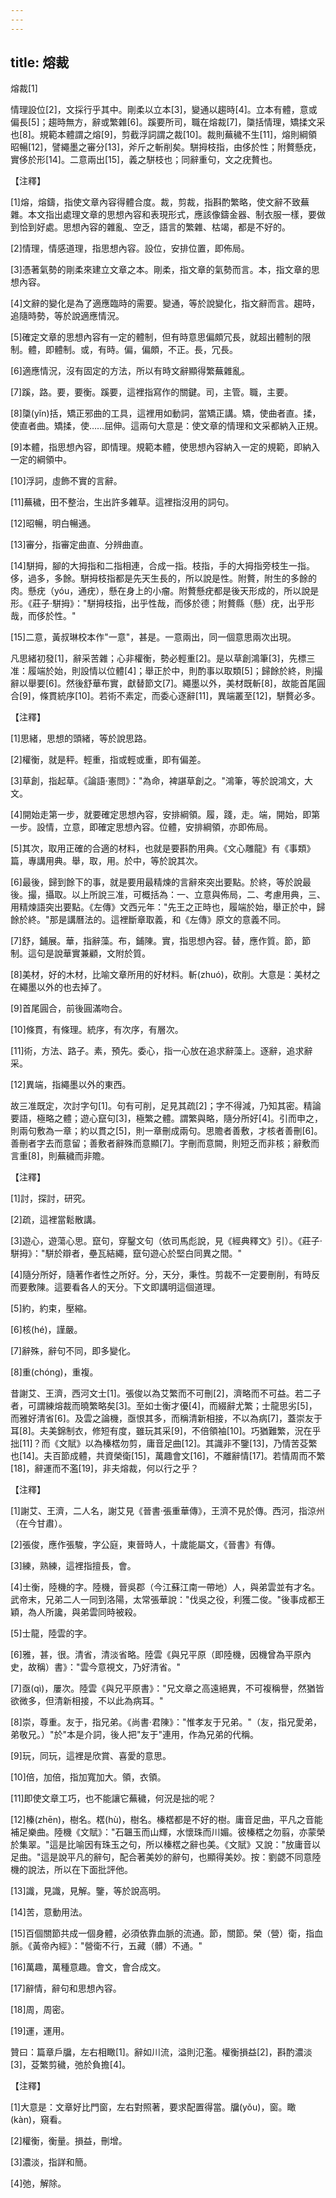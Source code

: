 ```yaml
---
---
---
```

title: 熔裁
---




熔裁[1]

情理設位[2]，文採行乎其中。剛柔以立本[3]，變通以趨時[4]。立本有體，意或偏長[5]；趨時無方，辭或繁雜[6]。蹊要所司，職在熔裁[7]，櫽括情理，矯揉文采也[8]。規範本體謂之熔[9]，剪截浮詞謂之裁[10]。裁則蕪穢不生[11]，熔則綱領昭暢[12]，譬繩墨之審分[13]，斧斤之斬削矣。駢拇枝指，由侈於性；附贅懸疣，實侈於形[14]。二意兩出[15]，義之駢枝也；同辭重句，文之疣贅也。

【注釋】

[1]熔，熔鑄，指使文章內容得體合度。裁，剪裁，指斟酌繁略，使文辭不致蕪雜。本文指出處理文章的思想內容和表現形式，應該像鑄金器、制衣服一樣，要做到恰到好處。思想內容的雜亂、空乏，語言的繁雜、枯竭，都是不好的。

[2]情理，情感道理，指思想內容。設位，安排位置，即佈局。

[3]憑著氣勢的剛柔來建立文章之本。剛柔，指文章的氣勢而言。本，指文章的思想內容。

[4]文辭的變化是為了適應臨時的需要。變通，等於說變化，指文辭而言。趨時，追隨時勢，等於說適應情況。

[5]確定文章的思想內容有一定的體制，但有時意思偏頗冗長，就超出體制的限制。體，即體制。或，有時。偏，偏頗，不正。長，冗長。

[6]適應情況，沒有固定的方法，所以有時文辭顯得繁蕪雜亂。

[7]蹊，路。要，要衡。蹊要，這裡指寫作的關鍵。司，主管。職，主要。

[8]櫽(yǐn)括，矯正邪曲的工具，這裡用如動詞，當矯正講。矯，使曲者直。揉，使直者曲。矯揉，使……屈伸。這兩句大意是：使文章的情理和文采都納入正規。

[9]本體，指思想內容，即情理。規範本體，使思想內容納入一定的規範，即納入一定的綱領中。

[10]浮詞，虛飾不實的言辭。

[11]蕪穢，田不整治，生出許多雜草。這裡指沒用的詞句。

[12]昭暢，明白暢通。

[13]審分，指審定曲直、分辨曲直。

[14]駢拇，腳的大拇指和二指相連，合成一指。枝指，手的大拇指旁枝生一指。侈，過多，多餘。駢拇枝指都是先天生長的，所以說是性。附贅，附生的多餘的肉。懸疣（yóu，通疣），懸在身上的小瘤。附贅懸疣都是後天形成的，所以說是形。《莊子·駢拇》："駢拇枝指，出乎性哉，而侈於德；附贅縣（懸）疣，出乎形哉，而侈於性。"

[15]二意，黃叔琳校本作"一意"，甚是。一意兩出，同一個意思兩次出現。

凡思緒初發[1]，辭采苦雜；心非權衡，勢必輕重[2]。是以草創鴻筆[3]，先標三准：履端於始，則設情以位體[4]；舉正於中，則酌事以取類[5]；歸餘於終，則撮辭以舉要[6]。然後舒華布實，獻替節文[7]。繩墨以外，美材既斬[8]，故能首尾圓合[9]，條貫統序[10]。若術不素定，而委心逐辭[11]，異端叢至[12]，駢贅必多。

【注釋】

[1]思緒，思想的頭緒，等於說思路。

[2]權衡，就是秤。輕重，指或輕或重，即有偏差。

[3]草創，指起草。《論語·憲問》："為命，裨諶草創之。"鴻筆，等於說鴻文，大文。

[4]開始走第一步，就要確定思想內容，安排綱領。履，踐，走。端，開始，即第一步。設情，立意，即確定思想內容。位體，安排綱領，亦即佈局。

[5]其次，取用正確的合適的材料，也就是要斟酌用典。《文心雕龍》有《事類》篇，專講用典。舉，取，用。於中，等於說其次。

[6]最後，歸到餘下的事，就是要用最精煉的言辭來突出要點。於終，等於說最後。撮，攝取。以上所說三准，可概括為：一、立意與佈局，二、考慮用典，三、用精煉語突出要點。《左傳》文西元年："先王之正時也，履端於始，舉正於中，歸餘於終。"那是講曆法的。這裡斷章取義，和《左傳》原文的意義不同。

[7]舒，鋪展。華，指辭藻。布，鋪陳。實，指思想內容。替，應作質。節，節制。這句是說華實兼顧，文附於質。

[8]美材，好的木材，比喻文章所用的好材料。斬(zhuó)，砍削。大意是：美材之在繩墨以外的也去掉了。

[9]首尾圓合，前後圓滿吻合。

[10]條貫，有條理。統序，有次序，有層次。

[11]術，方法、路子。素，預先。委心，指一心放在追求辭藻上。逐辭，追求辭采。

[12]異端，指繩墨以外的東西。

故三准既定，次討字句[1]。句有可削，足見其疏[2]；字不得減，乃知其密。精論要語，極略之體；遊心竄句[3]，極繁之體。謂繁與略，隨分所好[4]。引而申之，則兩句敷為一章；約以貫之[5]，則一章刪成兩句。思贍者善敷，才核者善刪[6]。善刪者字去而意留；善敷者辭殊而意顯[7]。字刪而意闕，則短乏而非核；辭敷而言重[8]，則蕪穢而非贍。

【注釋】

[1]討，探討，研究。

[2]疏，這裡當鬆散講。

[3]遊心，遊蕩心思。竄句，穿鑿文句（依司馬彪說，見《經典釋文》引）。《莊子·駢拇》："駢於辯者，壘瓦結繩，竄句遊心於堅白同異之間。"

[4]隨分所好，隨著作者性之所好。分，天分，秉性。剪裁不一定要刪削，有時反而要敷陳。這要看各人的天分。下文即講明這個道理。

[5]約，約束，壓縮。

[6]核(hé)，謹嚴。

[7]辭殊，辭句不同，即多變化。

[8]重(chóng)，重複。

昔謝艾、王濟，西河文士[1]。張俊以為艾繁而不可刪[2]，濟略而不可益。若二子者，可謂練熔裁而曉繁略矣[3]。至如士衡才優[4]，而綴辭尤繁；士龍思劣[5]，而雅好清省[6]。及雲之論機，亟恨其多，而稱清新相接，不以為病[7]，蓋崇友于耳[8]。夫美錦制衣，修短有度，雖玩其采[9]，不倍領袖[10]。巧猶難繁，況在乎拙[11]？而《文賦》以為榛楛勿剪，庸音足曲[12]。其識非不鑒[13]，乃情苦芟繁也[14]。夫百節成體，共資榮衛[15]，萬趣會文[16]，不離辭情[17]。若情周而不繁[18]，辭運而不濫[19]，非夫熔裁，何以行之乎？

【注釋】

[1]謝艾、王濟，二人名，謝艾見《晉書·張重華傳》，王濟不見於傳。西河，指涼州（在今甘肅）。

[2]張俊，應作張駿，字公庭，東晉時人，十歲能屬文，《晉書》有傳。

[3]練，熟練，這裡指擅長，會。

[4]士衡，陸機的字。陸機，晉吳郡（今江蘇江南一帶地）人，與弟雲並有才名。武帝末，兄弟二人一同到洛陽，太常張華說："伐吳之役，利獲二俊。"後事成都王穎，為人所讒，與弟雲同時被殺。

[5]士龍，陸雲的字。

[6]雅，甚，很。清省，清淡省略。陸雲《與兄平原（即陸機，因機曾為平原內史，故稱）書》："雲今意視文，乃好清省。"

[7]亟(qì)，屢次。陸雲《與兄平原書》："兄文章之高遠絕異，不可複稱譽，然猶皆欲微多，但清新相接，不以此為病耳。"

[8]崇，尊重。友于，指兄弟。《尚書·君陳》："惟孝友于兄弟。"（友，指兄愛弟，弟敬兄。）"於"本是介詞，後人把"友于"連用，作為兄弟的代稱。

[9]玩，同玩，這裡是欣賞、喜愛的意思。

[10]倍，加倍，指加寬加大。領，衣領。

[11]即使文章工巧，也不能讓它蕪穢，何況是拙的呢？

[12]榛(zhēn)，樹名。楛(hù)，樹名。榛楛都是不好的樹。庸音足曲，平凡之音能補足樂曲。陸機《文賦》："石韞玉而山輝，水懷珠而川媚。彼榛楛之勿翦，亦蒙榮於集翠。"這是比喻因有珠玉之句，所以榛楛之辭也美。《文賦》又說："放庸音以足曲。"這是說平凡的辭句，配合著美妙的辭句，也顯得美妙。按：劉勰不同意陸機的說法，所以在下面批評他。

[13]識，見識，見解。鑒，等於說高明。

[14]苦，意動用法。

[15]百個關節共成一個身體，必須依靠血脈的流通。節，關節。榮（營）衛，指血脈。《黃帝內經》："營衛不行，五藏（髒）不通。"

[16]萬趣，萬種意趣。會文，會合成文。

[17]辭情，辭句和思想內容。

[18]周，周密。

[19]運，運用。

贊曰：篇章戶牖，左右相瞰[1]。辭如川流，溢則氾濫。權衡損益[2]，斟酌濃淡[3]，芟繁剪穢，弛於負擔[4]。

【注釋】

[1]大意是：文章好比門窗，左右對照著，要求配置得當。牖(yǒu)，窗。瞰(kàn)，窺看。

[2]權衡，衡量。損益，刪增。

[3]濃淡，指詳和簡。

[4]弛，解除。